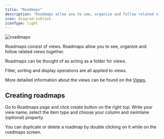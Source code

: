 ```yaml
---
title: "Roadmaps"
description: "Roadmaps allow you to see, organize and follow related views together."
icon: diagram-subtask
iconType: light
---
```


![roadmaps](/images/roadmaps.png)

Roadmaps consist of views. Roadmaps allow you to see, organize and follow related views together.

Roadmaps can be thought of as acting as a folder for views.

Filter, sorting and display operations are all applied to views.

<Info>More detailed information about the views can be found on the [Views](/understanding-roadmaps-and-views/views). </Info>

## Creating roadmaps

<Steps>
  <Step title="First Step">
    Go to Roadmaps page and click create button on the right top.
  </Step>
  <Step title="Second Step">
    Write your view name, select the item type and choose your column and swimlane (optional) property.
  </Step>
</Steps>

<Note> You can duplicate or delete a roadmap by double clicking on it while on the roadmaps screen. </Note>